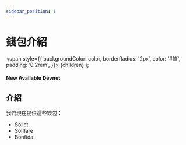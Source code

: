```yaml
---
sidebar_position: 1
---
```


# 錢包介紹

  <span
    style={{
      backgroundColor: color,
      borderRadius: '2px',
      color: '#fff',
      padding: '0.2rem',
    }}>
    {children}
  </span>
);

#### New Available <Highlight color="#25c2a0">Devnet</Highlight>

## 介紹
我們現在提供這些錢包：
- Sollet
- Solflare
- Bonfida